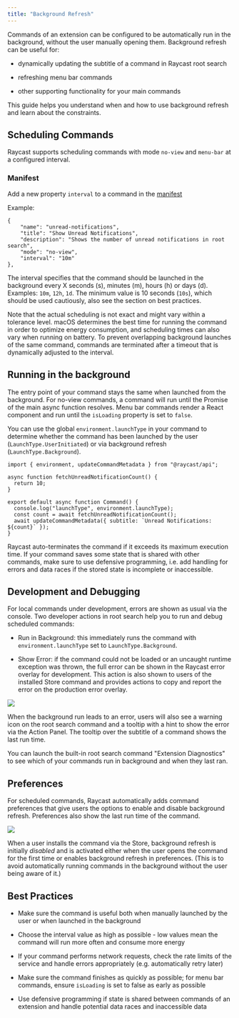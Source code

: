 ```yaml
---
title: "Background Refresh"
---
```


Commands of an extension can be configured to be automatically run in the background, without the user manually opening them. Background refresh can be useful for:

* dynamically updating the subtitle of a command in Raycast root search

* refreshing menu bar commands

* other supporting functionality for your main commands

This guide helps you understand when and how to use background refresh and learn about the constraints.

## Scheduling Commands

Raycast supports scheduling commands with mode `no-view` and `menu-bar` at a configured interval.

### Manifest

Add a new property `interval` to a command in the [manifest](/information/manifest#command-properties)

Example:

```
{
    "name": "unread-notifications",
    "title": "Show Unread Notifications",
    "description": "Shows the number of unread notifications in root search",
    "mode": "no-view",
    "interval": "10m"
},
```

The interval specifies that the command should be launched in the background every X seconds (s), minutes (m), hours (h) or days (d). Examples: `10m`, `12h`, `1d`. The minimum value is 10 seconds (`10s`), which should be used cautiously, also see the section on best practices.

Note that the actual scheduling is not exact and might vary within a tolerance level. macOS determines the best time for running the command in order to optimize energy consumption, and scheduling times can also vary when running on battery. To prevent overlapping background launches of the same command, commands are terminated after a timeout that is dynamically adjusted to the interval.

## Running in the background

The entry point of your command stays the same when launched from the background. For no-view commands, a command will run until the Promise of the main async function resolves. Menu bar commands render a React component and run until the `isLoading` property is set to `false`.

You can use the global `environment.launchType` in your command to determine whether the command has been launched by the user (`LaunchType.UserInitiated`) or via background refresh (`LaunchType.Background`).

```
import { environment, updateCommandMetadata } from "@raycast/api";

async function fetchUnreadNotificationCount() {
  return 10;
}

export default async function Command() {
  console.log("launchType", environment.launchType);
  const count = await fetchUnreadNotificationCount();
  await updateCommandMetadata({ subtitle: `Unread Notifications: ${count}` });
}
```

Raycast auto-terminates the command if it exceeds its maximum execution time. If your command saves some state that is shared with other commands, make sure to use defensive programming, i.e. add handling for errors and data races if the stored state is incomplete or inaccessible.

## Development and Debugging

For local commands under development, errors are shown as usual via the console. Two developer actions in root search help you to run and debug scheduled commands:

* Run in Background: this immediately runs the command with `environment.launchType` set to `LaunchType.Background`.

* Show Error: if the command could not be loaded or an uncaught runtime exception was thrown, the full error can be shown in the Raycast error overlay for development. This action is also shown to users of the installed Store command and provides actions to copy and report the error on the production error overlay.

![](/images/background-refresh-error.png)

When the background run leads to an error, users will also see a warning icon on the root search command and a tooltip with a hint to show the error via the Action Panel. The tooltip over the subtitle of a command shows the last run time.

You can launch the built-in root search command "Extension Diagnostics" to see which of your commands run in background and when they last ran.

## Preferences

For scheduled commands, Raycast automatically adds command preferences that give users the options to enable and disable background refresh. Preferences also show the last run time of the command.

![](/images/background-refresh-preferences.png)

When a user installs the command via the Store, background refresh is initially _disabled_ and is activated either when the user opens the command for the first time or enables background refresh in preferences. (This is to avoid automatically running commands in the background without the user being aware of it.)

## Best Practices

* Make sure the command is useful both when manually launched by the user or when launched in the background

* Choose the interval value as high as possible - low values mean the command will run more often and consume more energy

* If your command performs network requests, check the rate limits of the service and handle errors appropriately (e.g. automatically retry later)

* Make sure the command finishes as quickly as possible; for menu bar commands, ensure `isLoading` is set to false as early as possible

* Use defensive programming if state is shared between commands of an extension and handle potential data races and inaccessible data